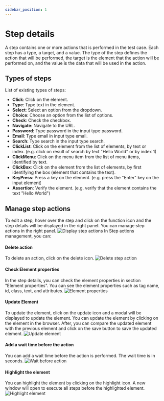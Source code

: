 ```yaml
---
sidebar_position: 1
---
```



# Step details

A step contains one or more actions that is performed in the test case. Each step has a type, a target, and a value. The type of the step defines the action that will be performed, the target is the element that the action will be performed on, and the value is the data that will be used in the action.

## Types of steps
List of existing types of steps:
- **Click**: Click on the element.
- **Type**: Type text in the element.
- **Select**: Select an option from the dropdown.
- **Choice**: Choose an option from the list of options.
- **Check**: Check the checkbox.
- **Navigate**: Navigate to the URL.
- **Password**: Type password in the input type password.
- **Email**: Type email in input type email.
- **Search**: Type search in the input type search.
- **ClickList**: Click on the element from the list of elements, by text or index. (e.g. click on result of search by text "Hello World" or by index 1)
- **ClickMenu**: Click on the menu item from the list of menu items, identified by text.
- **ClickBox**: Click on the element from the list of elements, by first identifying the box (element that contains the text).
- **KeyPress**: Press a key on the element. (e.g. press the "Enter" key on the input element)
- **Assertion**: Verify the element. (e.g. verify that the element contains the text "Hello World")

## Manage step actions
To edit a step, hover over the step and click on the function icon and the step details will be displayed in the right panel. You can manage step actions in the right panel.
<img src={displayStepActions} alt="Display step actions" width={600} />
In Step actions management, you can:

#### Delete action
To delete an action, click on the delete icon.
<img src={deleteStepAction} alt="Delete step action" width={600} />
#### Check Element properties
In the step details, you can check the element properties in section "Element properties". You can see the element properties such as tag name, id, class, text, and attributes.
<img src={elementProperties} alt="Element properties" width={600} />
#### Update Element
To update the element, click on the update icon and a modal will be displayed to update the element. You can update the element by clicking on the element in the browser. After, you can compare the updated element with the previous element and click on the save button to save the updated element.
<img src={udpateElement} alt="Update element" width={600} />
#### Add a wait time before the action
You can add a wait time before the action is performed. The wait time is in seconds.
<img src={waitBeforeAction} alt="Wait before action" width={600} />
#### Highlight the element
You can highlight the element by clicking on the highlight icon. A new window will open to execute all steps before the highlighted element.
<img src={highlightElement} alt="Highlight element" width={600} />






